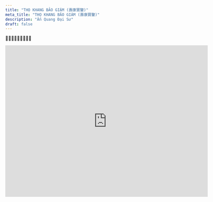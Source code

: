 ```yaml
---
title: "THỌ KHANG BẢO GIÁM (壽康寶鑒)"
meta_title: "THỌ KHANG BẢO GIÁM (壽康寶鑒)"
description: "Ấn Quang Đại Sư"
draft: false
---
```


<p>🪷🪷🪷🪷🪷🪷🪷🪷🪷</p>

<iframe
    width="640"
    height="480"
    src="https://www.youtube.com/embed/UUhS_5ItfZA"
    frameborder="0"
    allow="autoplay; encrypted-media"
    allowfullscreen
>
</iframe>
